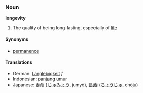 === Noun ===
'''longevity'''

# The quality of being long-lasting, especially of [[life]]

==== Synonyms ====
*[[permanence]]

==== Translations ====
*German: [[Langlebigkeit]] ''f''
*Indonesian: [[panjang umur]]
*Japanese: [[寿命]] ([[じゅみょう]], jumyō), [[長寿]] ([[ちょうじゅ]], chōju)
